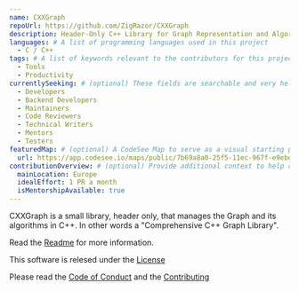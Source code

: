 ```yaml
---
name: CXXGraph
repoUrl: https://github.com/ZigRazor/CXXGraph
description: Header-Only C++ Library for Graph Representation and Algorithms
languages: # A list of programming languages used in this project
  - C / C++
tags: # A list of keywords relevant to the contributors for this project
  - Tools
  - Productivity
currentlySeeking: # (optional) These fields are searchable and very helpful for contributors to match well with your project
  - Developers
  - Backend Developers
  - Maintainers
  - Code Reviewers
  - Technical Writers
  - Mentors
  - Testers
featuredMap: # (optional) A CodeSee Map to serve as a visual starting point for contributors
  url: https://app.codesee.io/maps/public/7b69a8a0-25f5-11ec-967f-e9ebe81cc743
contributionOverview: # (optional) Provide additional context to help contributors match well with your project
  mainLocation: Europe
  idealEffort: 1 PR a month
  isMentorshipAvailable: true
---
```


<!-- Divide your content into sections using our handy shortcodes. Each section is optional -->

<Overview>

CXXGraph is a small library, header only, that manages the Graph and its algorithms in C++. In other words a "Comprehensive C++ Graph Library".

Read the [Readme](https://github.com/ZigRazor/CXXGraph/blob/master/README.md) for more information.

This software is relesed under the [License](https://github.com/ZigRazor/CXXGraph/blob/master/LICENSE)

</Overview>

<Contributing>

Please read the [Code of Conduct](https://github.com/ZigRazor/CXXGraph/blob/master/CODE_OF_CONDUCT.md) and the [Contributing](https://github.com/ZigRazor/CXXGraph/blob/main/CONTRIBUTING.md)

</Contributing>
